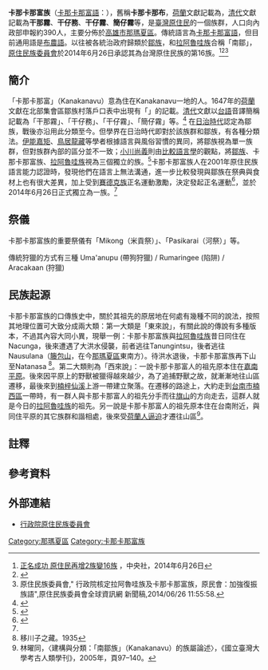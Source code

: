 {{Infobox_Taiwanese_aborigine
| group = 卡那卡那富族<br>{{lang|xnb|Kanakanavu}}
| image = カナカナブの男たち.jpg
| caption = [[鳥居龍藏|鳥居龍藏]]所攝卡那卡那富族男人，明治三十三年（1900年）
| population = 約390人（2022年2月）<ref>"卡那卡那富族"[https://www.cip.gov.tw/zh-tw/news/data-list/812FFAB0BCD92D1A/77AEA112985C75CBE30A90A0C0814788-info.html] {{Wayback|url=https://www.cip.gov.tw/zh-tw/news/data-list/812FFAB0BCD92D1A/77AEA112985C75CBE30A90A0C0814788-info.html |date=20220331051105 }} ，中華民國原住民族委員會,2022年3月23日查閱.</ref>
| region = [[高雄市|高雄市]][[那瑪夏區|那瑪夏區]]
| languages = [[卡那卡那富語|卡那卡那富語]]、[[布農語|布農語]]、[[中華民國國語|中華民國國語]]、[[臺灣閩南語|臺灣閩南語]]
| religions = [[基督宗教|基督宗教]]、[[卡那卡那富族泛靈多神信仰|卡那卡那富族信仰]]
| related = 
*[[鄒族|鄒族]]、[[布農族|布農族]]、[[拉阿魯哇族|拉阿魯哇族]]
*屬於[[臺灣南島民族|臺灣南島民族]]
}}

'''卡那卡那富族'''（[[卡那卡那富語|卡那卡那富語]]：'''{{lang|xnb|Kanakanavu}}'''），舊稱'''卡那卡那布'''，[[台灣荷治時期|荷蘭]]文獻記載為'''{{lang|nl|Kanakannavo}}'''，[[台灣清治時期|清代]]文獻記載為'''干那霧'''、{{noteTag|group=Lists|name=gao_1694}}'''干仔務'''、{{noteTag|group=Lists|name=tirocen_1716}}'''干仔霧'''、'''簡仔霧'''等，是[[臺灣|臺灣]][[臺灣原住民族|原住民]]的一個族群，人口向內政部申報約390人，主要分佈於[[高雄市|高雄市]][[那瑪夏區|那瑪夏區]]。傳統語言為[[卡那卡那富語|卡那卡那富語]]，但目前通用語是[[布農語|布農語]]。以往被各統治政府歸類於[[鄒族|鄒族]]，和[[拉阿魯哇族|拉阿魯哇族]]合稱「南鄒」，[[原住民族委員會|原住民族委員會]]於2014年6月26日承認其為台灣原住民族的第16族。<ref>[http://www.cna.com.tw/news/aipl/201406260230-1.aspx 正名成功 原住民再增2族變16族] {{Wayback|url=http://www.cna.com.tw/news/aipl/201406260230-1.aspx |date=20140629105952 }}，中央社，2014年6月26日</ref><ref>{{Cite web |url=http://news.ltn.com.tw/news/politics/breakingnews/1040436 |title=原住民再多2族 增至16族 |access-date=2014-06-26 |archive-date=2020-09-18 |archive-url=https://web.archive.org/web/20200918060934/https://news.ltn.com.tw/news/politics/breakingnews/1040436 |dead-url=no }}</ref><ref name=Hlaalua>原住民族委員會,"
行政院核定拉阿魯哇族及卡那卡那富族，原民會：加強復振族語"{{cite web |url=http://www.apc.gov.tw/portal/docDetail.html?CID=35AE118732EB6BAF&DID=0C3331F0EBD318C24FC97240085684A9 |title=存档副本 |accessdate=2014年7月12日 |deadurl=yes |archiveurl=https://web.archive.org/web/20140713064941/http://www.apc.gov.tw/portal/docDetail.html?CID=35AE118732EB6BAF&DID=0C3331F0EBD318C24FC97240085684A9 |archivedate=2014年7月13日 |df= }},原住民族委員會全球資訊網 新聞稿,2014/06/26 11:55:58.</ref>

== 簡介 ==
「卡那卡那富」（Kanakanavu）意為住在Kanakanavu一地的人。1647年的[[台灣荷治時期|荷蘭]]文獻在北部集會區鄒族村落戶口表中出現有「{{lang|nl|Kanakannavo}}」的記載。[[台灣清治時期|清代]]文獻以[[台灣話|台語]]音譯簡稱記載為「干那霧」、{{noteTag|group=Lists|name=gao_1694|1694年起補撰的《[[台灣府志|台灣府志]]》《高志》〈卷二〉記載為「干那霧」。}}「干仔務」、{{noteTag|group=Lists|name=tirocen_1716|1716年啟撰的《[[諸羅縣志|諸羅縣志]]》〈[[s:諸羅縣志/卷01#山|卷之一·封域·山川·山]]〉記載：「邑治……其峙於東南者曰阿里山……內社八……干仔務……」。}}「干仔霧」、「簡仔霧」等。<ref name="apc_survey_2007">{{cite report |title=96年度原住民族傳統領域土地調查後續計劃成果報告Ｉ |publisher=[[行政院原住民族委員會|行政院原住民族委員會]]委託 鄒族文化藝術基金會執行 |author1=汪明輝 |year=2007 |url=https://www.cip.gov.tw/data/news/document/201706/1498210229618-1.pdf?s=46BA438B77472E86&c=E134528BBF55251D87F8AE0D20DE98A1&fn=EF40C442D03707626D40B3F1E3327486 |date= |access-date=2022-03-23 |archive-date=2021-11-18 |archive-url=https://web.archive.org/web/20211118105227/https://www.cip.gov.tw/data/news/document/201706/1498210229618-1.pdf?s=46BA438B77472E86&c=E134528BBF55251D87F8AE0D20DE98A1&fn=EF40C442D03707626D40B3F1E3327486 |dead-url=no }}</ref>
{{rp|109,122-125,129,181-211}}在[[台灣日治時期|日治時代]]認定為鄒族，戰後亦沿用此分類至今。但學界在日治時代即對於該族群和鄒族，有各種分類法。[[伊能嘉矩|伊能嘉矩]]、[[鳥居龍藏|鳥居龍藏]]等學者根據語言與風俗習慣的異同，將鄒族視為單一族群，但對族群內部的區分並不一致；[[小川尚義|小川尚義]]則由[[比較語言學|比較語言學]]的觀點，將[[鄒族|鄒族]]、卡那卡那富族、[[拉阿魯哇族|拉阿魯哇族]]視為三個獨立的族。<ref>{{Cite web |url=http://www.dmtip.gov.tw/Index.aspx |title=台灣原住民數位博物館 |accessdate=2013-08-20 |archive-date=2013-08-26 |archive-url=https://web.archive.org/web/20130826004238/http://www.dmtip.gov.tw/Index.aspx |dead-url=yes }}</ref>卡那卡那富族人在2001年原住民族語言能力認證時，發現他們在語言上無法溝通，進一步比較發現與鄒族在祭典與食材上也有很大差異，加上受到[[賽德克族|賽德克族]]正名運動激勵，決定發起正名運動<ref>{{Cite web |url=http://www.chinatimes.com/newspapers/20140224000375-260102 |title=新故鄉願景－爭正名叫我卡那卡那富族 |access-date=2014-06-26 |archive-date=2020-09-18 |archive-url=https://web.archive.org/web/20200918080058/https://www.chinatimes.com/newspapers/20140224000375-260102 |dead-url=no }}</ref>，並於2014年6月26日正式獨立為一族。<ref name=Hlaalua/>

==祭儀==
卡那卡那富族的重要祭儀有「Mikong（米貢祭）」、「Pasikarai（河祭）」等。

傳統狩獵的方式有三種 Uma'anupu (帶狗狩獵) / Rumaringee (陷阱) / Aracakaan (狩獵)

== 民族起源 ==
卡那卡那富族的口傳族史中，關於其祖先的原居地在何處有幾種不同的說法，按照其地理位置可大致分成兩大類：第一大類是「東來說」，有關此說的傳說有多種版本，不過其內容大同小異，現舉一例：卡那卡那富族與[[拉阿魯哇族|拉阿魯哇族]]昔日同住在Nacunga，後來遭遇了大洪水侵襲，前者逃往Tanungintsu，後者逃往Nausulana（[[籐包山|籐包山]]，在今[[那瑪夏區|那瑪夏區]]東南方）。待洪水退後，卡那卡那富族再下山至Natanasa <ref>移川子之藏。1935</ref>。第二大類則為「西來說」：一說卡那卡那富人的祖先原本住在[[嘉南平原|嘉南平原]]。後來因平原上的野獸被獵得越來越少，為了追捕野獸之故，就漸漸地往山區遷移，最後來到[[楠梓仙溪|楠梓仙溪]]上游一帶建立聚落。在遷移的路途上，大約走到[[臺南市|台南市]][[楠西區|楠西區]]一帶時，有一群人與卡那卡那富人的祖先分手而往[[旗山區|旗山]]的方向走去，這群人就是今日的[[沙阿魯阿族|拉阿魯哇族]]的祖先。另一說是卡那卡那富人的祖先原本住在台南附近，與同住平原的其它族群和諧相處，後來受[[台灣荷治時期|荷蘭人逼迫]]才遷往山區<ref>林曜同，〈建構與分類：「南鄒族」（Kanakanavu）的族屬論述〉，《國立臺灣大學考古人類學刊》，2005年，頁97–140。</ref>。

==註釋==
{{noteFoot}}

==參考資料==
{{reflist|2}}

==外部連結==
*[http://www.apc.gov.tw/portal/index.html 行政院原住民族委員會] {{Wayback|url=http://www.apc.gov.tw/portal/index.html |date=20200717175113 }}

{{臺灣主要族群}}
{{Taiwanese aborigine}}


[[Category:那瑪夏區|Category:那瑪夏區]]
[[Category:卡那卡那富族|Category:卡那卡那富族]]